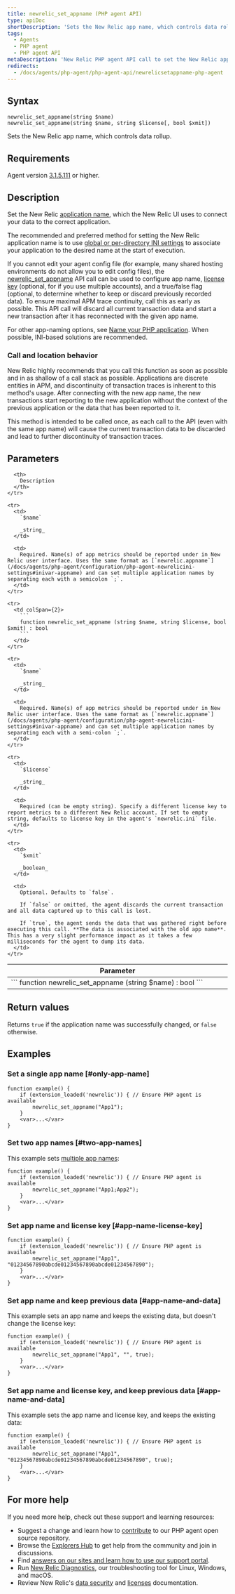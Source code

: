 ```yaml
---
title: newrelic_set_appname (PHP agent API)
type: apiDoc
shortDescription: 'Sets the New Relic app name, which controls data rollup.'
tags:
  - Agents
  - PHP agent
  - PHP agent API
metaDescription: 'New Relic PHP agent API call to set the New Relic app name, if you can''t edit your config file.'
redirects:
  - /docs/agents/php-agent/php-agent-api/newrelicsetappname-php-agent
---
```


## Syntax

```
newrelic_set_appname(string $name)
newrelic_set_appname(string $name, string $license[, bool $xmit])
```

Sets the New Relic app name, which controls data rollup.

## Requirements

Agent version [3.1.5.111](/docs/release-notes/agent-release-notes/php-release-notes/php-agent-315111) or higher.

## Description

Set the New Relic [application name](/docs/agents/manage-apm-agents/app-naming/name-your-application), which the New Relic UI uses to connect your data to the correct application.

The recommended and preferred method for setting the New Relic application name is to use [global or per-directory INI settings](/docs/agents/php-agent/configuration/php-agent-configuration#inivar-appname) to associate your application to the desired name at the start of execution.

If you cannot edit your agent config file (for example, many shared hosting environments do not allow you to edit config files), the [newrelic_set_appname](/docs/agents/php-agent/php-agent-api/newrelic_set_appname) API call can be used to configure app name, [license key](/docs/apis/intro-apis/new-relic-api-keys/#ingest-license-key) (optional, for if you use multiple accounts), and a true/false flag (optional, to determine whether to keep or discard previously recorded data). To ensure maximal APM trace continuity, call this as early as possible. This API call will discard all current transaction data and start a new transaction after it has reconnected with the given app name.

For other app-naming options, see [Name your PHP application](/docs/agents/php-agent/configuration/name-your-php-application). When possible, INI-based solutions are recommended.

### Call and location behavior

New Relic highly recommends that you call this function as soon as possible and in as shallow of a call stack as possible. Applications are discrete entities in APM, and discontinuity of transaction traces is inherent to this method's usage. After connecting with the new app name, the new transactions start reporting to the new application without the context of the previous application or the data that has been reported to it.

This method is intended to be called once, as each call to the API (even with the same app name) will cause the current transaction data to be discarded and lead to further discontinuity of transaction traces.

## Parameters

<table>
  <thead>
    <tr>
      <th width="25%">
        Parameter
      </th>

      <th>
        Description
      </th>
    </tr>
  </thead>

  <tbody>
    <tr>
      <td colSpan={2}>
        ```
        function newrelic_set_appname (string $name) : bool
        ```
      </td>
    </tr>

    <tr>
      <td>
        `$name`

        _string_
      </td>

      <td>
        Required. Name(s) of app metrics should be reported under in New Relic user interface. Uses the same format as [`newrelic.appname`](/docs/agents/php-agent/configuration/php-agent-newrelicini-settings#inivar-appname) and can set multiple application names by separating each with a semicolon `;`.
      </td>
    </tr>

    <tr>
      <td colSpan={2}>
        ```
        function newrelic_set_appname (string $name, string $license, bool $xmit) : bool
        ```
      </td>
    </tr>

    <tr>
      <td>
        `$name`

        _string_
      </td>

      <td>
        Required. Name(s) of app metrics should be reported under in New Relic user interface. Uses the same format as [`newrelic.appname`](/docs/agents/php-agent/configuration/php-agent-newrelicini-settings#inivar-appname) and can set multiple application names by separating each with a semi-colon `;`.
      </td>
    </tr>

    <tr>
      <td>
        `$license`

        _string_
      </td>

      <td>
        Required (can be empty string). Specify a different license key to report metrics to a different New Relic account. If set to empty string, defaults to license key in the agent's `newrelic.ini` file.
      </td>
    </tr>

    <tr>
      <td>
        `$xmit`

        _boolean_
      </td>

      <td>
        Optional. Defaults to `false`.

        If `false` or omitted, the agent discards the current transaction and all data captured up to this call is lost.

        If `true`, the agent sends the data that was gathered right before executing this call. **The data is associated with the old app name**. This has a very slight performance impact as it takes a few milliseconds for the agent to dump its data.
      </td>
    </tr>
  </tbody>
</table>

## Return values

Returns `true` if the application name was successfully changed, or `false` otherwise.

## Examples

### Set a single app name [#only-app-name]

```
function example() {
    if (extension_loaded('newrelic')) { // Ensure PHP agent is available
        newrelic_set_appname("App1");
    }
    <var>...</var>
}
```

### Set two app names [#two-app-names]

This example sets [multiple app names](/docs/agents/manage-apm-agents/app-naming/use-multiple-names-app):

```
function example() {
    if (extension_loaded('newrelic')) { // Ensure PHP agent is available
        newrelic_set_appname("App1;App2");
    }
    <var>...</var>
}
```

### Set app name and license key [#app-name-license-key]

```
function example() {
    if (extension_loaded('newrelic')) { // Ensure PHP agent is available
        newrelic_set_appname("App1", "01234567890abcde01234567890abcde01234567890");
    }
    <var>...</var>
}
```

### Set app name and keep previous data [#app-name-and-data]

This example sets an app name and keeps the existing data, but doesn't change the license key:

```
function example() {
    if (extension_loaded('newrelic')) { // Ensure PHP agent is available
        newrelic_set_appname("App1", "", true);
    }
    <var>...</var>
}
```

### Set app name and license key, and keep previous data [#app-name-and-data]

This example sets the app name and license key, and keeps the existing data:

```
function example() {
    if (extension_loaded('newrelic')) { // Ensure PHP agent is available
        newrelic_set_appname("App1", "01234567890abcde01234567890abcde01234567890", true);
    }
    <var>...</var>
}
```

## For more help

If you need more help, check out these support and learning resources:

* Suggest a change and learn how to [contribute](https://github.com/newrelic/newrelic-php-agent/issues) to our PHP agent open source repository.
* Browse the [Explorers Hub](https://discuss.newrelic.com/) to get help from the community and join in discussions.
* Find [answers on our sites and learn how to use our support portal](/docs/using-new-relic/welcome-new-relic/get-started/find-help-use-support-portal/).
* Run [New Relic Diagnostics](/docs/using-new-relic/cross-product-functions/troubleshooting/new-relic-diagnostics/), our troubleshooting tool for Linux, Windows, and macOS.
* Review New Relic's [data security](/docs/security/) and [licenses](/docs/licenses/) documentation.